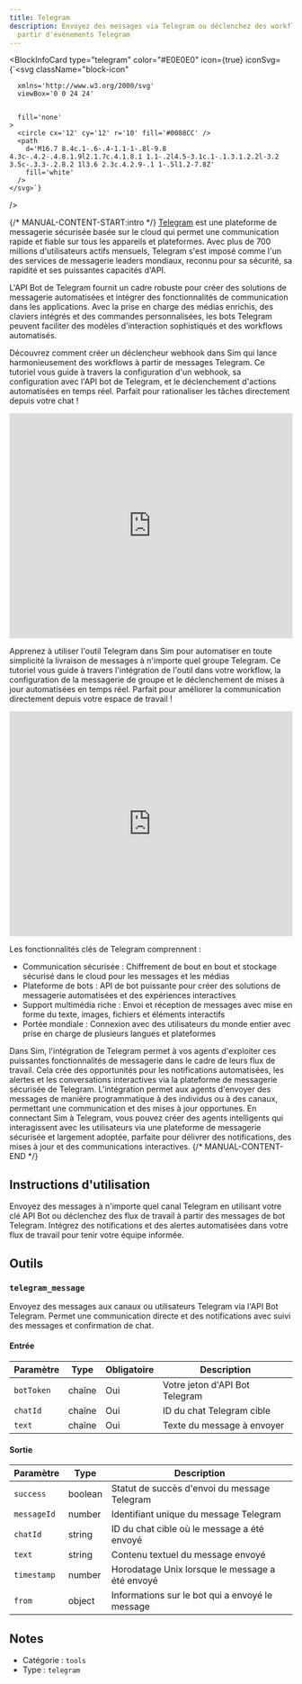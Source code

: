 ```yaml
---
title: Telegram
description: Envoyez des messages via Telegram ou déclenchez des workflows à
  partir d'événements Telegram
---
```



<BlockInfoCard 
  type="telegram"
  color="#E0E0E0"
  icon={true}
  iconSvg={`<svg className="block-icon"
      
      xmlns='http://www.w3.org/2000/svg'
      viewBox='0 0 24 24'
      
      
      fill='none'
    >
      <circle cx='12' cy='12' r='10' fill='#0088CC' />
      <path
        d='M16.7 8.4c.1-.6-.4-1.1-1-.8l-9.8 4.3c-.4.2-.4.8.1.9l2.1.7c.4.1.8.1 1.1-.2l4.5-3.1c.1-.1.3.1.2.2l-3.2 3.5c-.3.3-.2.8.2 1l3.6 2.3c.4.2.9-.1 1-.5l1.2-7.8Z'
        fill='white'
      />
    </svg>`}
/>

{/* MANUAL-CONTENT-START:intro */}
[Telegram](https://telegram.org) est une plateforme de messagerie sécurisée basée sur le cloud qui permet une communication rapide et fiable sur tous les appareils et plateformes. Avec plus de 700 millions d'utilisateurs actifs mensuels, Telegram s'est imposé comme l'un des services de messagerie leaders mondiaux, reconnu pour sa sécurité, sa rapidité et ses puissantes capacités d'API.

L'API Bot de Telegram fournit un cadre robuste pour créer des solutions de messagerie automatisées et intégrer des fonctionnalités de communication dans les applications. Avec la prise en charge des médias enrichis, des claviers intégrés et des commandes personnalisées, les bots Telegram peuvent faciliter des modèles d'interaction sophistiqués et des workflows automatisés.

Découvrez comment créer un déclencheur webhook dans Sim qui lance harmonieusement des workflows à partir de messages Telegram. Ce tutoriel vous guide à travers la configuration d'un webhook, sa configuration avec l'API bot de Telegram, et le déclenchement d'actions automatisées en temps réel. Parfait pour rationaliser les tâches directement depuis votre chat !

<iframe
  width="100%"
  height="400"
  src="https://www.youtube.com/embed/9oKcJtQ0_IM"
  title="Utiliser Telegram avec Sim"
  frameBorder="0"
  allow="accelerometer; autoplay; clipboard-write; encrypted-media; gyroscope; picture-in-picture"
  allowFullScreen
></iframe>

Apprenez à utiliser l'outil Telegram dans Sim pour automatiser en toute simplicité la livraison de messages à n'importe quel groupe Telegram. Ce tutoriel vous guide à travers l'intégration de l'outil dans votre workflow, la configuration de la messagerie de groupe et le déclenchement de mises à jour automatisées en temps réel. Parfait pour améliorer la communication directement depuis votre espace de travail !

<iframe
  width="100%"
  height="400"
  src="https://www.youtube.com/embed/AG55LpUreGI"
  title="Utiliser Telegram avec Sim"
  frameBorder="0"
  allow="accelerometer; autoplay; clipboard-write; encrypted-media; gyroscope; picture-in-picture"
  allowFullScreen
></iframe>

Les fonctionnalités clés de Telegram comprennent :

- Communication sécurisée : Chiffrement de bout en bout et stockage sécurisé dans le cloud pour les messages et les médias
- Plateforme de bots : API de bot puissante pour créer des solutions de messagerie automatisées et des expériences interactives
- Support multimédia riche : Envoi et réception de messages avec mise en forme du texte, images, fichiers et éléments interactifs
- Portée mondiale : Connexion avec des utilisateurs du monde entier avec prise en charge de plusieurs langues et plateformes

Dans Sim, l'intégration de Telegram permet à vos agents d'exploiter ces puissantes fonctionnalités de messagerie dans le cadre de leurs flux de travail. Cela crée des opportunités pour les notifications automatisées, les alertes et les conversations interactives via la plateforme de messagerie sécurisée de Telegram. L'intégration permet aux agents d'envoyer des messages de manière programmatique à des individus ou à des canaux, permettant une communication et des mises à jour opportunes. En connectant Sim à Telegram, vous pouvez créer des agents intelligents qui interagissent avec les utilisateurs via une plateforme de messagerie sécurisée et largement adoptée, parfaite pour délivrer des notifications, des mises à jour et des communications interactives.
{/* MANUAL-CONTENT-END */}

## Instructions d'utilisation

Envoyez des messages à n'importe quel canal Telegram en utilisant votre clé API Bot ou déclenchez des flux de travail à partir des messages de bot Telegram. Intégrez des notifications et des alertes automatisées dans votre flux de travail pour tenir votre équipe informée.

## Outils

### `telegram_message`

Envoyez des messages aux canaux ou utilisateurs Telegram via l'API Bot Telegram. Permet une communication directe et des notifications avec suivi des messages et confirmation de chat.

#### Entrée

| Paramètre | Type | Obligatoire | Description |
| --------- | ---- | ----------- | ----------- |
| `botToken` | chaîne | Oui | Votre jeton d'API Bot Telegram |
| `chatId` | chaîne | Oui | ID du chat Telegram cible |
| `text` | chaîne | Oui | Texte du message à envoyer |

#### Sortie

| Paramètre | Type | Description |
| --------- | ---- | ----------- |
| `success` | boolean | Statut de succès d'envoi du message Telegram |
| `messageId` | number | Identifiant unique du message Telegram |
| `chatId` | string | ID du chat cible où le message a été envoyé |
| `text` | string | Contenu textuel du message envoyé |
| `timestamp` | number | Horodatage Unix lorsque le message a été envoyé |
| `from` | object | Informations sur le bot qui a envoyé le message |

## Notes

- Catégorie : `tools`
- Type : `telegram`
